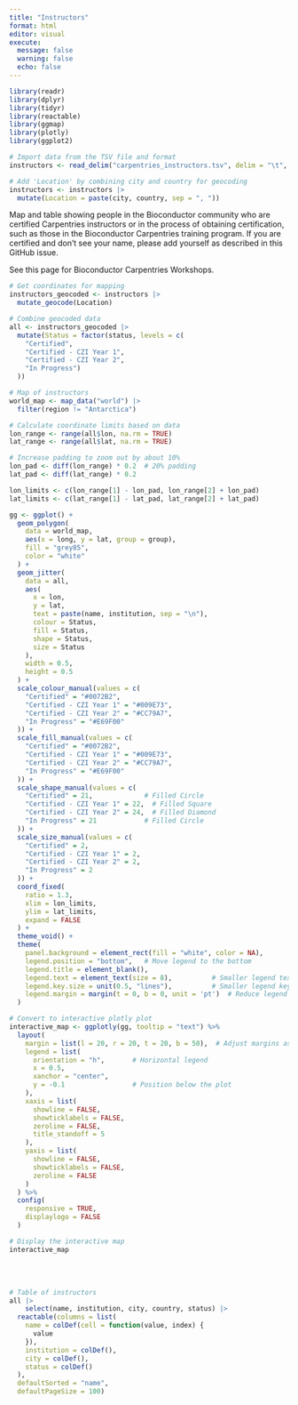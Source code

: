 ```yaml
---
title: "Instructors"
format: html
editor: visual
execute:
  message: false
  warning: false
  echo: false
---
```


```r
library(readr)
library(dplyr)
library(tidyr)
library(reactable)
library(ggmap)
library(plotly)
library(ggplot2)
```

```r
# Import data from the TSV file and format
instructors <- read_delim("carpentries_instructors.tsv", delim = "\t", trim_ws = TRUE)

# Add 'Location' by combining city and country for geocoding
instructors <- instructors |> 
  mutate(Location = paste(city, country, sep = ", "))
```

Map and table showing people in the Bioconductor community who are certified Carpentries instructors or in the process of obtaining certification, such as those in the Bioconductor Carpentries training program. If you are certified and don't see your name, please add yourself as described in this GitHub issue.

See this page for Bioconductor Carpentries Workshops.

```r
# Get coordinates for mapping
instructors_geocoded <- instructors |> 
  mutate_geocode(Location)
```

```r
# Combine geocoded data
all <- instructors_geocoded |> 
  mutate(Status = factor(status, levels = c(
    "Certified", 
    "Certified - CZI Year 1", 
    "Certified - CZI Year 2", 
    "In Progress")
  ))
```

```r
# Map of instructors
world_map <- map_data("world") |> 
  filter(region != "Antarctica")

# Calculate coordinate limits based on data
lon_range <- range(all$lon, na.rm = TRUE)
lat_range <- range(all$lat, na.rm = TRUE)

# Increase padding to zoom out by about 10%
lon_pad <- diff(lon_range) * 0.2  # 20% padding
lat_pad <- diff(lat_range) * 0.2  

lon_limits <- c(lon_range[1] - lon_pad, lon_range[2] + lon_pad)
lat_limits <- c(lat_range[1] - lat_pad, lat_range[2] + lat_pad)

gg <- ggplot() +
  geom_polygon(
    data = world_map,
    aes(x = long, y = lat, group = group),
    fill = "grey85",
    color = "white"
  ) +
  geom_jitter(
    data = all,
    aes(
      x = lon,
      y = lat,
      text = paste(name, institution, sep = "\n"),
      colour = Status,
      fill = Status,
      shape = Status,
      size = Status
    ),
    width = 0.5,
    height = 0.5
  ) +
  scale_colour_manual(values = c(
    "Certified" = "#0072B2",
    "Certified - CZI Year 1" = "#009E73",
    "Certified - CZI Year 2" = "#CC79A7",
    "In Progress" = "#E69F00"
  )) +
  scale_fill_manual(values = c(
    "Certified" = "#0072B2",
    "Certified - CZI Year 1" = "#009E73",
    "Certified - CZI Year 2" = "#CC79A7",
    "In Progress" = "#E69F00"
  )) +
  scale_shape_manual(values = c(
    "Certified" = 21,             # Filled Circle
    "Certified - CZI Year 1" = 22,  # Filled Square
    "Certified - CZI Year 2" = 24,  # Filled Diamond
    "In Progress" = 21            # Filled Circle
  )) +
  scale_size_manual(values = c(
    "Certified" = 2,
    "Certified - CZI Year 1" = 2,
    "Certified - CZI Year 2" = 2,
    "In Progress" = 2
  )) +
  coord_fixed(
    ratio = 1.3,      
    xlim = lon_limits,
    ylim = lat_limits,
    expand = FALSE
  ) +
  theme_void() +
  theme(
    panel.background = element_rect(fill = "white", color = NA),
    legend.position = "bottom",   # Move legend to the bottom
    legend.title = element_blank(),
    legend.text = element_text(size = 8),          # Smaller legend text
    legend.key.size = unit(0.5, "lines"),          # Smaller legend keys
    legend.margin = margin(t = 0, b = 0, unit = 'pt')  # Reduce legend margins
  )

# Convert to interactive plotly plot
interactive_map <- ggplotly(gg, tooltip = "text") %>%
  layout(
    margin = list(l = 20, r = 20, t = 20, b = 50),  # Adjust margins as needed
    legend = list(
      orientation = "h",       # Horizontal legend
      x = 0.5,
      xanchor = "center",
      y = -0.1                 # Position below the plot
    ),
    xaxis = list(
      showline = FALSE,
      showticklabels = FALSE,
      zeroline = FALSE,
      title_standoff = 5
    ),
    yaxis = list(
      showline = FALSE,
      showticklabels = FALSE,
      zeroline = FALSE
    )
  ) %>%
  config(
    responsive = TRUE,
    displaylogo = FALSE
  )

# Display the interactive map
interactive_map
```

<br></br>

```r
# Table of instructors
all |>   
    select(name, institution, city, country, status) |> 
  reactable(columns = list(
    name = colDef(cell = function(value, index) {
      value
    }),
    institution = colDef(),
    city = colDef(),
    status = colDef()
  ), 
  defaultSorted = "name",
  defaultPageSize = 100)
```
